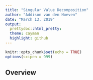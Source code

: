 ```yaml
---
title: "Singular Value Decomposition"
author: "Addison van den Hoeven"
date: "March 13, 2019"
output: 
  prettydoc::html_pretty:
  theme: cayman
  highlight: github
---
```


```r
knitr::opts_chunk$set(echo = TRUE)
options(scipen = 999)
```

## Overview

